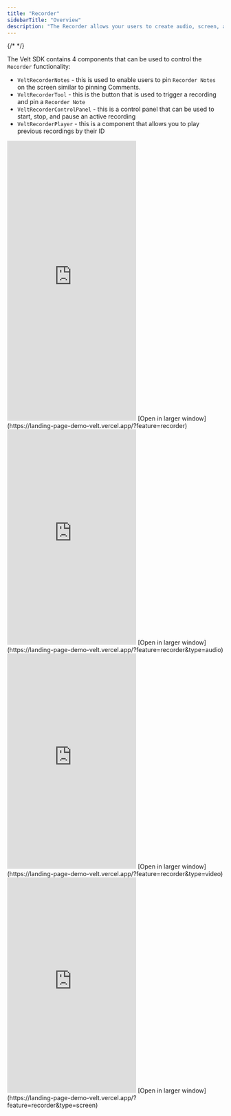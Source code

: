 ```yaml
---
title: "Recorder"
sidebarTitle: "Overview"
description: "The Recorder allows your users to create audio, screen, and video recordings all with the click of a button."
---
```

{/* <script>var SUPERFLOW_TOOLBAR_API_KEY="aU1MxKP0rca2UXwKi8bl"; var SUPERFLOW_TOOLBAR_PROJECT_ID="8447060215973283";</script> */}



The Velt SDK contains 4 components that can be used to control the `Recorder` functionality:
 - `VeltRecorderNotes` - this is used to enable users to pin `Recorder Notes` on the screen similar to pinning Comments.
 - `VeltRecorderTool` - this is the button that is used to trigger a recording and pin a `Recorder Note`
 - `VeltRecorderControlPanel` - this is a control panel that can be used to start, stop, and pause an active recording
 - `VeltRecorderPlayer` - this is a component that allows you to play previous recordings by their ID


<Tabs>
  <Tab title="All">
    <Frame>
    <iframe
      src="https://landing-page-demo-velt.vercel.app/?feature=recorder"
      allow="camera; microphone"
      scrolling="no"
      frameborder="0"
      class="w-full"
      height="650px"
    ></iframe>
    </Frame>
    [Open in larger window](https://landing-page-demo-velt.vercel.app/?feature=recorder)

  </Tab>
  <Tab title="Audio">
    <Frame>
    <iframe
      src="https://landing-page-demo-velt.vercel.app/?feature=recorder&type=audio"
      allow="camera; microphone"
      scrolling="no"
      frameborder="0"
      class="w-full"
      height="500px"
    ></iframe>
    </Frame>
    [Open in larger window](https://landing-page-demo-velt.vercel.app/?feature=recorder&type=audio)

  </Tab>
  <Tab title="Video">
    <Frame>
    <iframe
      src="https://landing-page-demo-velt.vercel.app/?feature=recorder&type=video"
      allow="camera; microphone"
      scrolling="no"
      frameborder="0"
      class="w-full"
      height="500px"
    ></iframe>
    </Frame>
    [Open in larger window](https://landing-page-demo-velt.vercel.app/?feature=recorder&type=video)

  </Tab>
  <Tab title="Screen">
    <Frame>
    <iframe
      src="https://landing-page-demo-velt.vercel.app/?feature=recorder&type=screen"
      allow="camera; microphone"
      scrolling="no"
      frameborder="0"
      class="w-full"
      height="500px"
    ></iframe>
    </Frame>
    [Open in larger window](https://landing-page-demo-velt.vercel.app/?feature=recorder&type=screen)

  </Tab>
  
</Tabs>



